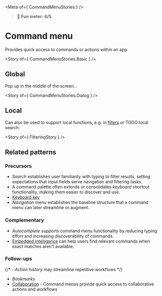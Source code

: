
<Meta of={ CommandMenuStories } />

> 🙂 **Fun meter: 4/5**.

# Command menu

Provides quick access to commands or actions within an app.

<Story of={ CommandMenuStories.Basic } />

## Global

Pop up in the middle of the screen...

<Story of={ CommandMenuStories.Dialog } />

## Local

Can also be used to support local functions, e.g. in [filters](../?path=/docs/compositions-browsing-sensemaking-filtering--docs) or TODO:local search.

<Story of={ FilteringStory } />

## Related patterns

### Precursors

- *Search* establishes user familiarity with typing to filter results, setting expectations that input fields serve navigation and filtering tasks.
- A command palette often extends or consolidates *keyboard shortcut* functionality, making them easier to discover and use.
- [Keyboard key](../?path=/docs/primitives-keyboard-key--docs)
- *Navigation* menu establishes the baseline structure that a command menu can later streamline or augment.

### Complementary

- *Autocomplete* supports command menu functionality by reducing typing effort and increasing discoverability of commands.
- [Embedded intelligence](../?path=/docs/patterns-embedded-intelligence--docs) can help users find relevant commands when exact matches aren't available.

### Follow-ups

{/* - *Action history* may streamline repetitive workflows */}
- *Bookmarks*
- [Collaboration](../?path=/docs/patterns-interaction-collaboration--docs) - Command menus provide quick access to collaborative actions and workflows